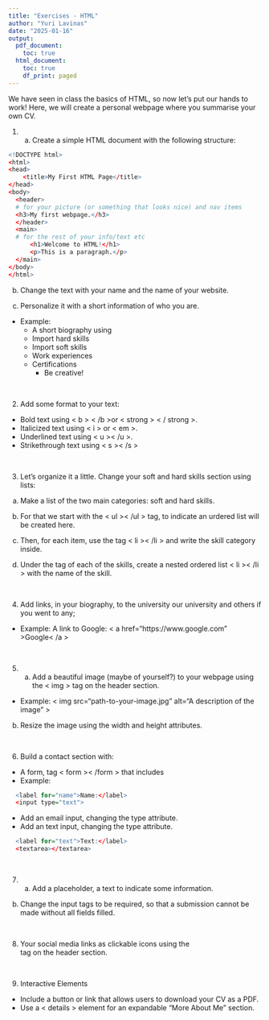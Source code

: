 ```yaml
---
title: "Exercises - HTML"
author: "Yuri Lavinas"
date: "2025-01-16"
output:
  pdf_document:
    toc: true
  html_document:
    toc: true
    df_print: paged
---
```


We have seen in class the basics of HTML, so now let's put our hands to work!
Here, we will create a personal webpage where you summarise your own CV.


1. a) Create a simple HTML document with the following structure:


```r
<!DOCTYPE html>
<html>
<head>
    <title>My First HTML Page</title>
</head>
<body>
  <header>
  # for your picture (or something that looks nice) and nav items
  <h3>My first webpage.</h3>
  </header>
  <main>
  # for the rest of your info/text etc
      <h1>Welcome to HTML!</h1>
      <p>This is a paragraph.</p>
  </main>
</body>
</html>
```

b) Change the text with your name and the name of your website.

c) Personalize it with a short information of who you are. 

  - Example:
    - A short biography using 
    - Import hard skills
    - Import soft skills
    - Work experiences
    - Certifications
      - Be creative!
  
<br>  

2. Add some format to your text:

  - Bold text using < b > < /b >or < strong > < / strong >.
  - Italicized text using < i > or < em >.
  - Underlined text using < u >< /u >.
  - Strikethrough text using < s >< /s >

<br>

3. Let's organize it a little. Change your soft and hard skills section using lists:

a)  Make a list of the two main categories: soft and hard skills.
  
b) For that we start with the < ul >< /ul > tag, to indicate an urdered list will be created here.
  
c) Then, for each item, use the tag < li >< /li > and write the skill category inside.
  
d) Under the tag of each of the skills, create a nested ordered list < li >< /li > with the name of the skill.
  
<br>

4. Add links, in your biography, to the university our university and others if you went to any;
  - Example: A link to Google: < a href="https://www.google.com" >Google< /a >

<br>   

5. a) Add a beautiful image (maybe of yourself?) to your webpage using the < img > tag on the header section.
  - Example: < img src="path-to-your-image.jpg" alt="A description of the image" >

b) Resize the image using the width and height attributes.     

<br>

6. Build a contact section with:
  - A form, tag < form >< /form > that includes
  - Example:      
```r
  <label for="name">Name:</label>
  <input type="text">
```

  - Add an email input, changing the type attribute. 
  - Add an text input, changing the type attribute.
  
```r
  <label for="text">Text:</label>
  <textarea></textarea>
```

<br>

7. a) Add a placeholder, a text to indicate some information.

b) Change the input tags to be required, so that a submission cannot be made without all fields filled.

<br>

8. Your social media links as clickable icons using the <nav></nav> tag on the header section.

<br>

9. Interactive Elements

 - Include a button or link that allows users to download your CV as a PDF.
 - Use a < details > element for an expandable "More About Me" section.

        
        